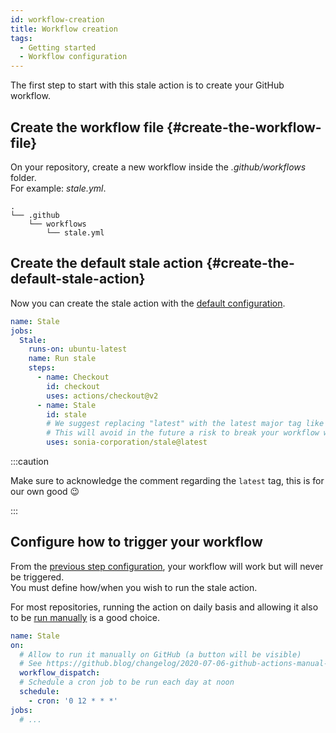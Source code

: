 ```yaml
---
id: workflow-creation
title: Workflow creation
tags:
  - Getting started
  - Workflow configuration
---
```


The first step to start with this stale action is to create your GitHub workflow.

## Create the workflow file {#create-the-workflow-file}

On your repository, create a new workflow inside the _.github/workflows_ folder.  
For example: _stale.yml_.

```
.
└── .github
    └── workflows
        └── stale.yml
```

## Create the default stale action {#create-the-default-stale-action}

Now you can create the stale action with the [default configuration](../introduction#default-configuration).

```yml title=".github/workflows/stale.yml"
name: Stale
jobs:
  Stale:
    runs-on: ubuntu-latest
    name: Run stale
    steps:
      - name: Checkout
        id: checkout
        uses: actions/checkout@v2
      - name: Stale
        id: stale
        # We suggest replacing "latest" with the latest major tag like "sonia-corporation/stale@1"
        # This will avoid in the future a risk to break your workflow when a new major (breaking change) occur or worst, by altering your items in a way that doesn't suit you
        uses: sonia-corporation/stale@latest
```

:::caution

Make sure to acknowledge the comment regarding the `latest` tag, this is for our own good 😉

:::

## Configure how to trigger your workflow

From the [previous step configuration](#create-the-default-stale-action), your workflow will work but will never be triggered.  
You must define how/when you wish to run the stale action.

For most repositories, running the action on daily basis and allowing it also to be [run manually](https://github.blog/changelog/2020-07-06-github-actions-manual-triggers-with-workflow_dispatch/) is a good choice.

```yml {2-8} title=".github/workflows/stale.yml"
name: Stale
on:
  # Allow to run it manually on GitHub (a button will be visible)
  # See https://github.blog/changelog/2020-07-06-github-actions-manual-triggers-with-workflow_dispatch/
  workflow_dispatch:
  # Schedule a cron job to be run each day at noon
  schedule:
    - cron: '0 12 * * *'
jobs:
  # ...
```

